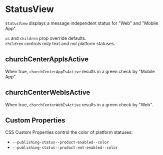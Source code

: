 
<Meta title="Church Center/Publishing Status/StatusView" />

# StatusView

`StatusView` displays a message independent status for "Web" and "Mobile App".

<Preview>
  <Story name="default">
    <PublishingStatus.StatusView />
  </Story>
</Preview>

`as` and `children` prop override defaults.  
`children` controls only text and _not_ platform statuses.

## churchCenterAppIsActive

When true, `churchCenterAppIsActive` results in a green check by "Mobile App".

<Preview>
  <Story name="churchCenterAppIsActive">
    <PublishingStatus.StatusView churchCenterAppIsActive />
  </Story>
</Preview>

## churchCenterWebIsActive

When true, `churchCenterWebIsActive` results in a green check by "Web".

<Preview>
  <Story name="churchCenterWebIsActive">
    <PublishingStatus.StatusView churchCenterWebIsActive />
  </Story>
</Preview>

## Custom Properties

CSS Custom Properties control the color of platform statuses:

- `--publishing-status--product-enabled--color`
- `--publishing-status--product-not-enabled--color`

<Preview>
  <Story name="custom properties">
    <PublishingStatus.StatusView
      style={{
        "--publishing-status--product-enabled--color": "olivedrab",
        "--publishing-status--product-not-enabled--color": "tomato",
      }}
      churchCenterWebIsActive
    />
  </Story>
</Preview>
